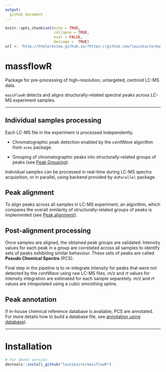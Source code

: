 ```yaml
---
output:
  github_document
---
```


```r
knitr::opts_chunk$set(echo = TRUE,
                      collapse = TRUE,
                      eval = FALSE, 
                      message =  TRUE)
url <- "http://htmlpreview.github.io/?https://github.com/lauzikaite/massFlowR/blob/doc/massFlowR.html"
```

# massflowR

Package for pre-processing of high-resolution, untargeted, centroid LC-MS data.


`massFlowR` detects and aligns structurally-related spectral peaks across LC-MS experiment samples.


***

## Individual samples processing


Each LC-MS file in the experiment is processed independently.
 
* Chromatographic peak detection enabled by the *centWave* algorithm from `xcms` package.

* Grouping of chromatographic peaks into structurally-related groups of peaks (see [Peak Grouping](`r url`)).

Individual samples can be processed in real-time during LC-MS spectra acquisition, or in parallel, using backend provided by `doParallel` package.


## Peak alignment


To align peaks across all samples in LC-MS experiment, an algorithm, which compares the overall similarity of structurally-related groups of peaks is implemented (see [Peak alignment](`r url`)). 


## Post-alignment processing


Once samples are aligned, the obtained peak groups are validated. Intensity values for each peak in a group are correlated across all samples to identify sets of peaks exhibiting similar behaviour. These sets of peaks are called **Pseudo Chemical Spectra** (PCS).

Final step in the pipeline is to re-integrate intensity for peaks that were not detected by the *centWave* using raw LC-MS files. *m/z* and *rt* values for intensity integration are estimated for each sample separetely. *m/z* and *rt* values are intrapolated using a cubic smoothing spline.


## Peak annotation


If in-house chemical reference database is available, PCS are annotated. For more details how to build a database file, see [annotation using database](`r url`)).


***


# Installation


```r
# For devel version
devtools::install_github("lauzikaite/massflowR")
```

